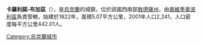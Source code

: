 {{Expand language|1=uk|time=2020-07-11T11:03:36+00:00}}
{{Unreferenced|time=2020-07-11T11:03:36+00:00}}
{{coord|46|12|58|N|30|1|37|E|scale:30000|display=title}}

'''卡羅利諾-布加茲'''（{{lang-uk|Кароліно-Бугаз}}），是[[烏克蘭|烏克蘭]]的城鎮，位於該國西南部[[敖德薩州|敖德薩州]]，由[[奧維季奧波利區|奧維季奧波利區]]負責管轄，始建於1822年，面積5.07平方公里，2001年人口2,241，人口密度每平方公里442.01人。

{{Ukraine-geo-stub}}
[[Category:烏克蘭城市|Category:烏克蘭城市]]